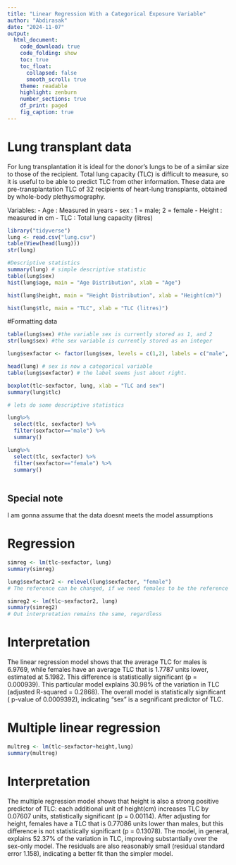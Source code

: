 ```yaml
---
title: "Linear Regression With a Categorical Exposure Variable"
author: "Abdirasak"
date: "2024-11-07"
output: 
  html_document:
    code_download: true 
    code_folding: show
    toc: true 
    toc_float:                          
      collapsed: false                  
      smooth_scroll: true               
    theme: readable 
    highlight: zenburn
    number_sections: true
    df_print: paged
    fig_caption: true
---
```

# Lung transplant data

For lung transplantation it is ideal for the donor’s lungs to be of a similar size to those of the recipient. Total lung capacity (TLC) is difficult to measure, so it is useful to be able to predict TLC from other information. These data are pre-transplantation TLC of 32 recipients of heart-lung transplants, obtained by whole-body plethysmography.

Variables: 
 - Age : Measured in years
 - sex : 1 = male; 2 = female
 - Height : measured in cm
 - TLC : Total lung capacity (litres)

```r
library("tidyverse")
lung <- read.csv("lung.csv")
table(View(head(lung)))
str(lung)

#Descriptive statistics
summary(lung) # simple descriptive statistic
table(lung$sex)
hist(lung$age, main = "Age Distribution", xlab = "Age")

hist(lung$height, main = "Height Distribution", xlab = "Height(cm)")

hist(lung$tlc, main = "TLC", xlab = "TLC (litres)")
```

#Formatting data

```r
table(lung$sex) #the variable sex is currently stored as 1, and 2
str(lung$sex) #the sex variable is currently stored as an integer

lung$sexfactor <- factor(lung$sex, levels = c(1,2), labels = c("male", "female"))

head(lung) # sex is now a categorical variable
table(lung$sexfactor) # the label seems just about right.

boxplot(tlc~sexfactor, lung, xlab = "TLC and sex")
summary(lung$tlc)

# lets do some descriptive statistics

lung%>% 
  select(tlc, sexfactor) %>% 
  filter(sexfactor=="male") %>% 
  summary()

lung%>% 
  select(tlc, sexfactor) %>% 
  filter(sexfactor=="female") %>% 
  summary()
  
```
## Special note

I am gonna assume that the data doesnt meets the model assumptions


# Regression 

```r
simreg <- lm(tlc~sexfactor, lung)
summary(simreg)

lung$sexfactor2 <- relevel(lung$sexfactor, "female")
# The reference can be changed, if we need females to be the reference

simreg2 <- lm(tlc~sexfactor2, lung)
summary(simreg2)
# Out interpretation remains the same, regardless

```
# Interpretation 

The linear regression model shows that the average TLC for males is 6.9769, while females have an average TLC that is 1.7787 units lower, estimated at 5.1982. This difference is statistically significant (p = 0.000939). This particular  model explains 30.98% of the variation in TLC (adjusted R-squared = 0.2868). The overall model is statistically significant ( p-value of 0.0009392), indicating "sex" is a segnificant predictor of TLC.

# Multiple linear regression

```r
multreg <- lm(tlc~sexfactor+height,lung)
summary(multreg)
```
# Interpretation

The multiple regression model shows that height is also a strong positive predictor of TLC: each additional unit of height(cm) increases TLC by 0.07607 units, statistically significant (p = 0.00114). After adjusting for height, females have a TLC that is 0.77086 units lower than males, but this difference is not statistically significant (p = 0.13078). The model, in general, explains 52.37% of the variation in TLC, improving substantially over the sex-only model. The residuals are also reasonably small (residual standard error 1.158), indicating a better fit than the simpler model.


